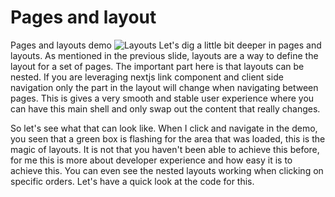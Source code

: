 
<Columns columns={2}>
<Column>
<CentralContent>

# Pages and layout

<Link href="/demos/layout" target="_blank">Pages and layouts demo</Link>

</CentralContent>
</Column>
<Column className="flex justify-center items-center h-full">
    <Image src={Layouts} alt="Layouts" />
</Column>
</Columns>

<Notes>
Let's dig a little bit deeper in pages and layouts. As mentioned in the previous slide, layouts are a way to define the layout for a set of pages. The important part here is that layouts can be nested. If you are leveraging nextjs link component and client side navigation only the part in the layout will change when navigating between pages. This is gives a very smooth and stable user experience where you can have this main shell and only swap out the content that really changes.

So let's see what that can look like. When I click and navigate in the demo, you seen that a green box is flashing for the area that was loaded, this is the magic of layouts. It is not that you haven't been able to achieve this before, for me this is more about developer experience and how easy it is to achieve this. You can even see the nested layouts working when clicking on specific orders. Let's have a quick look at the code for this.

</Notes>